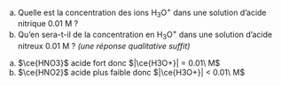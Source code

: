 ::: {.Exercise data-latex=""}

a. Quelle est la concentration des ions H~3~O^+^ dans une solution d'acide nitrique 0.01 M ?
\vspace{\stretch{1}}
b. Qu’en sera-t-il de la concentration en H~3~O^+^ dans une solution d'acide nitreux 0.01 M ?
_(une réponse qualitative suffit)_
\vspace{\stretch{1}}

:::

::: {.Answer data-latex=""}

a. $\ce{HNO3}$ acide fort donc $|\ce{H3O+}| = 0.01\ M$
\vspace{1em}
b. $\ce{HNO2}$ acide plus faible donc $|\ce{H3O+}| < 0.01\ M$
\vspace{1em}

:::
